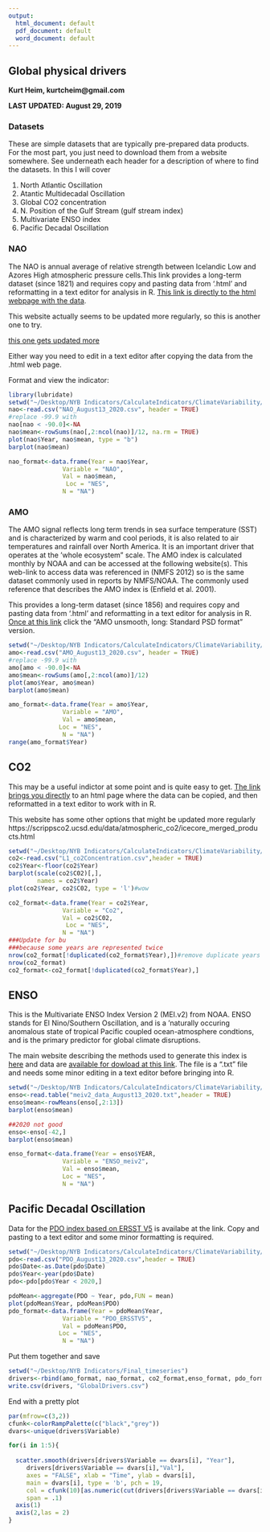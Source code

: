 ```yaml
---
output:
  html_document: default
  pdf_document: default
  word_document: default
---
```

## Global physical drivers

**Kurt Heim, kurtcheim@gmail.com**

**LAST UPDATED: August 29, 2019**

### Datasets
These are simple datasets that are typically pre-prepared data products. For the most part, you just need to download them from a website somewhere. See underneath each header for a description of where to find the datasets. In this I will cover

1. North Atlantic Oscillation
2. Atantic Multidecadal Oscillation
3. Global CO2 concentration
4. N. Position of the Gulf Stream (gulf stream index)
5. Multivariate ENSO index
6. Pacific Decadal Oscillation

### NAO
The NAO is annual average of relative strength between Icelandic Low and Azores High atmospheric pressure cells.This link provides a long-term dataset (since 1821) and requires copy and pasting data from ‘.html’ and reformatting in a text editor for analysis in R. [This link is directly to the html webpage with the data](https://www.esrl.noaa.gov/psd/gcos_wgsp/Timeseries/Data/nao.long.data). 

This website actually seems to be updated more regularly, so this is another one to try.

[this one gets updated more](https://crudata.uea.ac.uk/cru/data/nao/)

Either way you need to edit in a text editor after copying the data from the .html web page.

Format and view the indicator:
```r
library(lubridate)
setwd("~/Desktop/NYB Indicators/CalculateIndicators/ClimateVariability/Data")
nao<-read.csv("NAO_August13_2020.csv", header = TRUE)
#replace -99.9 with 
nao[nao < -90.0]<-NA
nao$mean<-rowSums(nao[,2:ncol(nao)]/12, na.rm = TRUE)
plot(nao$Year, nao$mean, type = "b")
barplot(nao$mean)

nao_format<-data.frame(Year = nao$Year,
               Variable = "NAO",
               Val = nao$mean,
                Loc = "NES",
               N = "NA")
```

### AMO
The AMO signal reflects long term trends in sea surface temperature (SST) and is characterized by warm and cool periods, it is also related to air temperatures and rainfall over North America. It is an important driver that operates at the ‘whole ecosystem” scale. The AMO index is calculated monthly by NOAA and can be accessed at the following website(s). This web-link to access data was referenced in (NMFS 2012) so is the same dataset commonly used in reports by NMFS/NOAA. The commonly used reference that describes the AMO index is (Enfield et al. 2001). 

This provides a long-term dataset (since 1856) and requires copy and pasting data from ‘.html’ and reformatting in a text editor for analysis in R. [Once at this link](https://www.esrl.noaa.gov/psd/data/timeseries/AMO/) click the “AMO unsmooth, long: Standard PSD format” version.

```r
setwd("~/Desktop/NYB Indicators/CalculateIndicators/ClimateVariability/Data")
amo<-read.csv("AMO_August13_2020.csv", header = TRUE)
#replace -99.9 with 
amo[amo < -90.0]<-NA
amo$mean<-rowSums(amo[,2:ncol(amo)]/12)
plot(amo$Year, amo$mean)
barplot(amo$mean)

amo_format<-data.frame(Year = amo$Year,
               Variable = "AMO",
               Val = amo$mean,
              Loc = "NES",
               N = "NA")
range(amo_format$Year)
```


## CO2
This may be a useful indictor at some point and is quite easy to get. [The link brings you directly](http://scrippsco2.ucsd.edu/assets/data/atmospheric/merged_ice_core_mlo_spo/merged_ice_core_yearly.csv) to an html page where the data can be copied, and then reformatted in a text editor to work with in R.

This website has some other options that might be updated more regularly
https://scrippsco2.ucsd.edu/data/atmospheric_co2/icecore_merged_products.html


```r
setwd("~/Desktop/NYB Indicators/CalculateIndicators/ClimateVariability/Data")
co2<-read.csv("L1_co2Concentration.csv",header = TRUE)
co2$Year<-floor(co2$Year)
barplot(scale(co2$C02)[,],
        names = co2$Year)
plot(co2$Year, co2$C02, type = 'l')#wow

co2_format<-data.frame(Year = co2$Year,
               Variable = "Co2",
               Val = co2$C02,
                Loc = "NES",
               N = "NA")
###Update for bu
###because some years are represented twice
nrow(co2_format[!duplicated(co2_format$Year),])#remove duplicate years
nrow(co2_format)
co2_format<-co2_format[!duplicated(co2_format$Year),]

```


## ENSO
This is the Multivariate ENSO Index Version 2 (MEI.v2) from NOAA. ENSO stands for El Nino/Southern Oscillation, and is a 'naturally occuring anomalous state of tropical Pacific coupled ocean-atmosphere condtions, and is the primary predictor for global climate disruptions. 

The main website describing the methods used to generate this index is [here](https://www.esrl.noaa.gov/psd/enso/mei/) and data are [available for dowload at this link](https://www.esrl.noaa.gov/psd/enso/mei/). The file is a ".txt" file and needs some minor editing in a text editor before bringing into R.


```r
setwd("~/Desktop/NYB Indicators/CalculateIndicators/ClimateVariability/Data")
enso<-read.table("meiv2_data_August13_2020.txt",header = TRUE)
enso$mean<-rowMeans(enso[,2:13])
barplot(enso$mean)

##2020 not good
enso<-enso[-42,]
barplot(enso$mean)

enso_format<-data.frame(Year = enso$YEAR,
               Variable = "ENSO_meiv2",
               Val = enso$mean,
               Loc = "NES",
               N = "NA")
```

## Pacific Decadal Oscillation
Data for the [PDO index based on ERSST V5](https://www.esrl.noaa.gov/psd/pdo/) is availabe at the link. Copy and pasting to a text editor and some minor formatting is required. 

```r
setwd("~/Desktop/NYB Indicators/CalculateIndicators/ClimateVariability/Data")
pdo<-read.csv("PDO_August13_2020.csv",header = TRUE)
pdo$Date<-as.Date(pdo$Date)
pdo$Year<-year(pdo$Date)
pdo<-pdo[pdo$Year < 2020,]

pdoMean<-aggregate(PDO ~ Year, pdo,FUN = mean)
plot(pdoMean$Year, pdoMean$PDO)
pdo_format<-data.frame(Year = pdoMean$Year,
               Variable = "PDO_ERSSTV5",
               Val = pdoMean$PDO,
              Loc = "NES",
               N = "NA")
```


Put them together and save
```r
setwd("~/Desktop/NYB Indicators/Final_timeseries")
drivers<-rbind(amo_format, nao_format, co2_format,enso_format, pdo_format)
write.csv(drivers, "GlobalDrivers.csv")
```

End with a pretty plot

```r
par(mfrow=c(3,2))
cfunk<-colorRampPalette(c("black","grey"))
dvars<-unique(drivers$Variable)

for(i in 1:5){
  
  scatter.smooth(drivers[drivers$Variable == dvars[i], "Year"],
     drivers[drivers$Variable == dvars[i],"Val"],
     axes = "FALSE", xlab = "Time", ylab = dvars[i],
     main = dvars[i], type = 'b', pch = 19,
     col = cfunk(10)[as.numeric(cut(drivers[drivers$Variable == dvars[i],"Val"], breaks = 10))],
     span = .1)
  axis(1)
  axis(2,las = 2)
}
```



